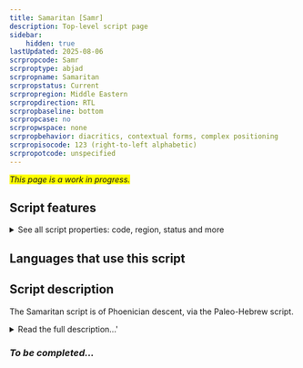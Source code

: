 ```yaml
---
title: Samaritan [Samr]
description: Top-level script page
sidebar:
    hidden: true
lastUpdated: 2025-08-06
scrpropcode: Samr
scrproptype: abjad
scrpropname: Samaritan
scrpropstatus: Current
scrpropregion: Middle Eastern
scrpropdirection: RTL
scrpropbaseline: bottom
scrpropcase: no
scrpropwspace: none
scrpropbehavior: diacritics, contextual forms, complex positioning
scrpropisocode: 123 (right-to-left alphabetic)
scrpropotcode: unspecified
---
```


<span style='background-color:yellow'>_This page is a work in progress._</span>


## Script features

<details>
<summary> See all script properties: code, region, status and more</summary>
<ScriptInfo />
</details>

## Languages that use this script

<WsList script='Samr' wsMax='5' />

## Script description

The Samaritan script is of Phoenician descent, via the Paleo-Hebrew script.

<details><summary>Read the full description...'</summary>_Not yet available._</details>

### _To be completed..._


